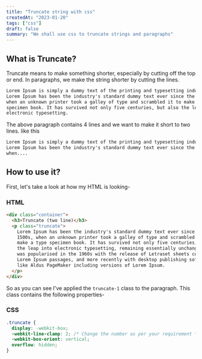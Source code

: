 ```yaml
---
title: "Truncate string with css"
createdAt: "2023-01-20"
tags: ["css"]
draft: false
summary: "We shall use css to truncate strings and paragraphs"
---
```


## What is Truncate?

Truncate means to make something shorter, especially by cutting off the top or end. In paragraphs, we make the string shorter by cutting the lines.

```html
Lorem Ipsum is simply a dummy text of the printing and typesetting industry.
Lorem Ipsum has been the industry's standard dummy text ever since the 1500s
when an unknown printer took a galley of type and scrambled it to make a type
specimen book. It has survived not only five centuries, but also the leap into
electronic typesetting.
```

The above paragraph contains 4 lines and we want to make it short to two lines. like this

```html
Lorem Ipsum is simply a dummy text of the printing and typesetting industry.
Lorem Ipsum has been the industry's standard dummy text ever since the 1500s,
when....
```

## How to use it?

First, let's take a look at how my HTML is looking-

### HTML

```html
<div class="container">
  <h3>Truncate (two line)</h3>
  <p class="truncate">
    Lorem Ipsum has been the industry's standard dummy text ever since the
    1500s, when an unknown printer took a galley of type and scrambled it to
    make a type specimen book. It has survived not only five centuries, but also
    the leap into electronic typesetting, remaining essentially unchanged. It
    was popularised in the 1960s with the release of Letraset sheets containing
    Lorem Ipsum passages, and more recently with desktop publishing software
    like Aldus PageMaker including versions of Lorem Ipsum.
  </p>
</div>
```

So as you can see I've applied the `truncate-1` class to the paragraph. This class contains the following properties-

### CSS

```css
.truncate {
  display: -webkit-box;
  -webkit-line-clamp: 2; /* Change the number as per your requirement */
  -webkit-box-orient: vertical;
  overflow: hidden;
}
```
